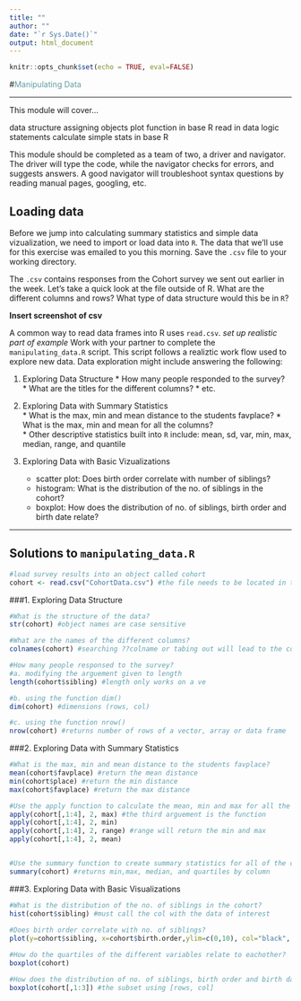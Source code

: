 ```yaml
---
title: ""
author: ""
date: "`r Sys.Date()`"
output: html_document
---
```


```r
knitr::opts_chunk$set(echo = TRUE, eval=FALSE)
```

#<span style="color:cadetblue">Manipulating Data</span>

***

This module will cover...

data structure
assigning objects
plot function in base R
read in data
logic statements
calculate simple stats in base R


This module should be completed as a team of two, a driver and navigator. The driver will type the code, while the navigator checks for errors, and suggests answers. A good navigator will troubleshoot syntax questions by reading manual pages, googling, etc. 


## Loading data

Before we jump into calculating summary statistics and simple data vizualization, we need to import or load data into `R`. The data that we'll use for this exercise was emailed to you this morning. Save the `.csv` file to your working directory.

The `.csv` contains responses from the Cohort survey we sent out earlier in the week. Let's take a quick look at the file outside of R. What are the different columns and rows? What type of data structure would this be in `R`? 

**Insert screenshot of csv**

A common way to read data frames into R uses `read.csv`. *set up realistic part of example* Work with your partner to complete the `manipulating_data.R` script. This script follows a realiztic work flow used to explore new data. Data exploration might include answering the following:
   
   1.  Exploring Data Structure
      * How many people responded to the survey?
      * What are the titles for the different columns?
      * etc.
   2.  Exploring Data with Summary Statistics  
      * What is the max, min and mean distance to the students favplace? 
      * What is the max, min and mean for all the columns?  
      * Other descriptive statistics built into `R` include: mean, sd, var, min, max, median, range, and quantile
    
  3. Exploring Data with Basic Vizualizations
      * scatter plot: Does birth order correlate with number of siblings? 
      * histogram: What is the distribution of the no. of siblings in the cohort?
      * boxplot: How does the distribution of no. of siblings, birth order and birth date relate?
   
***

## Solutions to `manipulating_data.R` 

```r
#load survey results into an object called cohort
cohort <- read.csv("CohortData.csv") #the file needs to be located in the working directory  
```


###1. Exploring Data Structure


```r
#What is the structure of the data?
str(cohort) #object names are case sensitive 

#What are the names of the different columns?
colnames(cohort) #searching ??colname or tabing out will lead to the command name "colnames"

#How many people responsed to the survey?
#a. modifying the arguement given to length
length(cohort$sibling) #length only works on a ve

#b. using the function dim()
dim(cohort) #dimensions (rows, col) 

#c. using the function nrow()
nrow(cohort) #returns number of rows of a vector, array or data frame
```

###2. Exploring Data with Summary Statistics


```r

#What is the max, min and mean distance to the students favplace? 
mean(cohort$favplace) #return the mean distance
min(cohort$place) #return the min distance
max(cohort$favplace) #return the max distance

#Use the apply function to calculate the mean, min and max for all the interger columns 
apply(cohort[,1:4], 2, max) #the third arguement is the function
apply(cohort[,1:4], 2, min)
apply(cohort[,1:4], 2, range) #range will return the min and max
apply(cohort[,1:4], 2, mean)


#Use the summary function to create summary statistics for all of the columns
summary(cohort) #returns min,max, median, and quartiles by column


```


###3. Exploring Data with Basic Visualizations


```r

#What is the distribution of the no. of siblings in the cohort?
hist(cohort$sibling) #must call the col with the data of interest
  
#Does birth order correlate with no. of siblings?
plot(y=cohort$sibling, x=cohort$birth.order,ylim=c(0,10), col="black", pch=19, xlab="birth order", ylab="no. of siblings") #plot needs x and y values

#How do the quartiles of the different variables relate to eachother?
boxplot(cohort)

#How does the distribution of no. of siblings, birth order and birth date relate?
boxplot(cohort[,1:3]) #the subset using [rows, col] 


```

